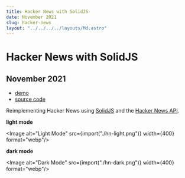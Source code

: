 ```yaml
---
title: Hacker News with SolidJS
date: November 2021
slug: hacker-news
layout: "../../../../layouts/Md.astro"
---
```



# Hacker News with SolidJS

## November 2021

- [demo](https://enochchau.com/hn)
- [source code](https://github.com/ec965/hn)

Reimplementing Hacker News using [SolidJS](https://github.com/solidjs/solid) and
the [Hacker News API](https://github.com/HackerNews/API).

**light mode**

<Image alt="Light Mode" src={import("./hn-light.png")} width={400} format="webp"/>

**dark mode**

<Image alt="Dark Mode" src={import("./hn-dark.png")} width={400} format="webp"/>
